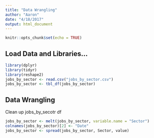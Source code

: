 ```yaml
---
title: "Data Wrangling"
author: "Aaron"
date: "4/18/2017"
output: html_document
---
```


```r
knitr::opts_chunk$set(echo = TRUE)
```

## Load Data and Libraries...
```r
library(dplyr)
library(tidyr)
library(reshape2)
jobs_by_sector <- read.csv("jobs_by_sector.csv")
jobs_by_sector <- tbl_df(jobs_by_sector)
```

## Data Wrangling
Clean up jobs_by_secotr df
```r
jobs_by_sector <- melt(jobs_by_sector, variable.name = "Sector")
colnames(jobs_by_sector)[2] <- "Date"
jobs_by_sector <- spread(jobs_by_sector, Sector, value)
```

